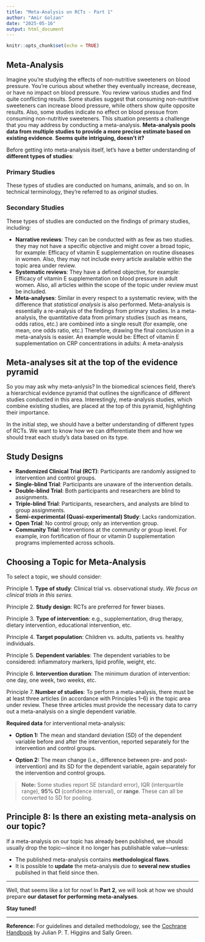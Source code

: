 ```yaml
---
title: "Meta-Analysis on RCTs - Part 1"
author: "Amir Golzan"
date: "2025-05-16"
output: html_document
---
```


```r
knitr::opts_chunk$set(echo = TRUE)
```

## Meta-Analysis

Imagine you’re studying the effects of non-nutritive sweeteners on blood pressure. You’re curious about whether they eventually increase, decrease, or have no impact on blood pressure. You review various studies and find quite conflicting results. Some studies suggest that consuming non-nutritive sweeteners can increase blood pressure, while others show quite opposite results. Also, some studies indicate no effect on blood pressue from consuming non-nutritive sweeteners. This situation presents a challenge that you may address by conducting a meta-analysis. **Meta-analysis pools data from multiple studies to provide a more precise estimate based on existing evidence**. **Seems quite intriguing, doesn’t it?**

Before getting into meta-analysis itself, let's have a better understanding of **different types of studies**:

### Primary Studies
These types of studies are conducted on humans, animals, and so on. In technical terminology, they’re referred to as *original* studies.

### Secondary Studies
These types of studies are conducted on the findings of primary studies, including:

- **Narrative reviews**: They can be conducted with as few as two studies. they may not have a specific objective and might cover a broad topic, for example: Efficacy of vitamin E supplementation on routine diseases in women. Also, they may not include every article available within the topic area under review.
- **Systematic reviews**: They have a defined objective, for example: Efficacy of vitamin E supplementation on blood pressure in adult women. Also, all articles within the scope of the topic under review must be included.
- **Meta-analyses**: Similar in every respect to a systematic review, with the difference that *statistical analysis* is also performed. Meta-analysis is essentially a re-analysis of the findings from primary studies. In a meta-analysis, the quantitative data from primary studies (such as means, odds ratios, etc.) are combined into a single result (for example, one mean, one odds ratio, etc.) Therefore, drawing the final conclusion in a meta-analysis is easier. An example would be: Effect of vitamin E supplementation on CRP concentrations in adults: A meta-analysis

## Meta-analyses sit at the top of the evidence pyramid

So you may ask why meta-anlysis? In the biomedical sciences field, there’s a hierarchical evidence pyramid that outlines the significance of different studies conducted in this area. Interestingly, meta-analysis studies, which combine existing studies, are placed at the top of this pyramid, highlighting their importance.

In the initial step, we should have a better understanding of different types of RCTs. We want to know how we can differentiate them and how we should treat each study’s data based on its type.

## Study Designs

- **Randomized Clinical Trial (RCT)**: Participants are randomly assigned to intervention and control groups.
- **Single-blind Trial**: Participants are unaware of the intervention details.
- **Double-blind Trial**: Both participants and researchers are blind to assignments.
- **Triple-blind Trial**: Participants, researchers, and analysts are blind to group assignments.
- **Semi-experimental (Quasi-experimental) Study**: Lacks randomization.
- **Open Trial**: No control group; only an intervention group.
- **Community Trial**: Interventions at the community or group level. For example, iron fortification of flour or vitamin D supplementation programs implemented across schools.

## Choosing a Topic for Meta-Analysis

To select a topic, we should consider:

Principle 1. **Type of study**: Clinical trial vs. observational study. _We focus on clinical trials in this series._

Principle 2. **Study design**: RCTs are preferred for fewer biases.

Principle 3. **Type of intervention**: e.g., supplementation, drug therapy, dietary intervention, educational intervention, etc.

Principle 4. **Target population**: Children vs. adults, patients vs. healthy individuals.

Principle 5. **Dependent variables**: The dependent variables to be considered: inflammatory markers, lipid profile, weight, etc.

Principle 6. **Intervention duration**: The minimum duration of intervention: one day, one week, two weeks, etc.

Principle 7. **Number of studies**: To perform a meta-analysis, there must be at least three articles (in accordance with Principles 1–6) in the topic area under review. These three articles must provide the necessary data to carry out a meta-analysis on a single dependent variable. 

**Required data** for interventional meta-analysis:

- **Option 1:** The mean and standard deviation (SD) of the dependent variable before and after the intervention, reported separately for the intervention and control groups.

- **Option 2:** The mean change (i.e., difference between pre- and post-intervention) and its SD for the dependent variable, again separately for the intervention and control groups.

> **Note:** Some studies report SE (standard error), IQR (interquartile range), **95% CI** (confidence interval), or **range**. These can all be converted to SD for pooling.



## Principle 8: Is there an existing meta-analysis on our topic?

If a meta-analysis on our topic has already been published, we should usually drop the topic—since it no longer has publishable value—unless:

- The published meta-analysis contains **methodological flaws**.
- It is possible to **update** the meta-analysis due to **several new studies** published in that field since then.

---

Well, that seems like a lot for now! In **Part 2**, we will look at how we should prepare **our dataset for performing meta-analyses**.

**Stay tuned!**

---

**Reference:** For guidelines and detailed methodology, see the [Cochrane Handbook](https://training.cochrane.org/handbook) by Julian P. T. Higgins and Sally Green.

